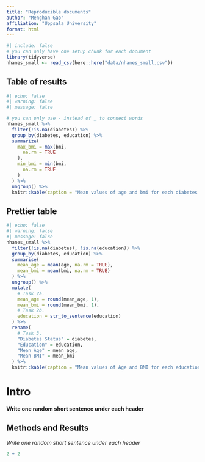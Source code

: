 ```yaml
---
title: "Reproducible documents"
author: "Menghan Gao"
affiliation: "Uppsala University"
format: html
---
```


```r
#| include: false
# you can only have one setup chunk for each document
library(tidyverse)
nhanes_small <- read_csv(here::here("data/nhanes_small.csv"))
```

## Table of results

```r
#| echo: false
#| warning: false
#| message: false

# you can only use - instead of _ to connect words
nhanes_small %>%
  filter(!is.na(diabetes)) %>%
  group_by(diabetes, education) %>%
  summarize(
    max_bmi = max(bmi,
      na.rm = TRUE
    ),
    min_bmi = min(bmi,
      na.rm = TRUE
    )
  ) %>%
  ungroup() %>%
  knitr::kable(caption = "Mean values of age and bmi for each diabetes and physical activity status")
```

## Prettier table

```r
#| echo: false
#| warning: false
#| message: false
nhanes_small %>%
  filter(!is.na(diabetes), !is.na(education)) %>%
  group_by(diabetes, education) %>%
  summarise(
    mean_age = mean(age, na.rm = TRUE),
    mean_bmi = mean(bmi, na.rm = TRUE)
  ) %>%
  ungroup() %>%
  mutate(
    # Task 2a.
    mean_age = round(mean_age, 1),
    mean_bmi = round(mean_bmi, 1),
    # Task 2b.
    education = str_to_sentence(education)
  ) %>%
  rename(
    # Task 3.
    "Diabetes Status" = diabetes,
    "Education" = education,
    "Mean Age" = mean_age,
    "Mean BMI" = mean_bmi
  ) %>%
  knitr::kable(caption = "Mean values of Age and BMI for each education and diabetes status.")
```


# Intro
**Write one random short sentence under each header**

## Methods and Results
*Write one random short sentence under each header*
```r
2 + 2
```

